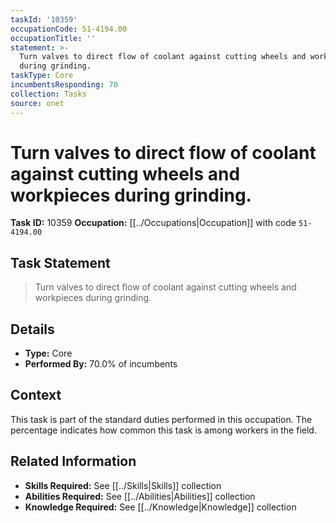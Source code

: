 ```yaml
---
taskId: '10359'
occupationCode: 51-4194.00
occupationTitle: ''
statement: >-
  Turn valves to direct flow of coolant against cutting wheels and workpieces
  during grinding.
taskType: Core
incumbentsResponding: 70
collection: Tasks
source: onet
---
```

# Turn valves to direct flow of coolant against cutting wheels and workpieces during grinding.

**Task ID:** 10359
**Occupation:** [[../Occupations|Occupation]] with code `51-4194.00`

## Task Statement

> Turn valves to direct flow of coolant against cutting wheels and workpieces during grinding.

## Details

- **Type:** Core
- **Performed By:** 70.0% of incumbents

## Context

This task is part of the standard duties performed in this occupation. The percentage indicates how common this task is among workers in the field.

## Related Information

- **Skills Required:** See [[../Skills|Skills]] collection
- **Abilities Required:** See [[../Abilities|Abilities]] collection
- **Knowledge Required:** See [[../Knowledge|Knowledge]] collection
